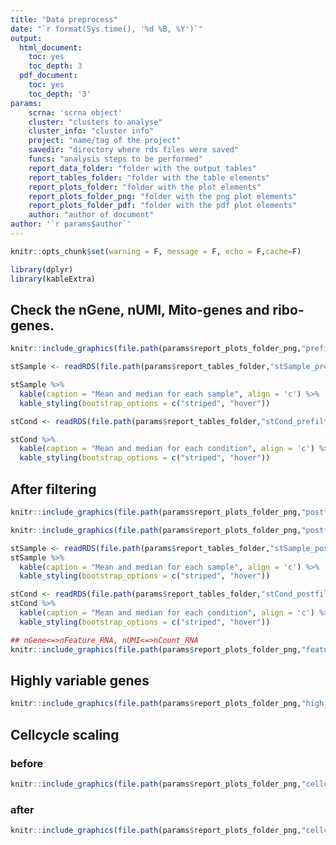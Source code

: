 ```yaml
---
title: "Data preprocess"
date: "`r format(Sys.time(), '%d %B, %Y')`"
output:
  html_document:
    toc: yes
    toc_depth: 3
  pdf_document:
    toc: yes
    toc_depth: '3'
params:
    scrna: 'scrna object'
    cluster: "clusters to analyse"
    cluster_info: "cluster info"
    project: "name/tag of the project"
    savedir: "directory where rds files were saved"
    funcs: "analysis steps to be performed"
    report_data_folder: "folder with the output tables"
    report_tables_folder: "folder with the table elements"
    report_plots_folder: "folder with the plot elements"
    report_plots_folder_png: "folder with the png plot elements"
    report_plots_folder_pdf: "folder with the pdf plot elements"
    author: "author of document"
author: '`r params$author`'
---
```

```r
knitr::opts_chunk$set(warning = F, message = F, echo = F,cache=F)
```

```r
library(dplyr)
library(kableExtra)
```

## Check the nGene, nUMI, Mito-genes and ribo-genes.

```r
knitr::include_graphics(file.path(params$report_plots_folder_png,"prefilter_vlnplot.png"))
```
```r
stSample <- readRDS(file.path(params$report_tables_folder,"stSample_prefilter.RDS"))

stSample %>%
  kable(caption = "Mean and median for each sample", align = 'c') %>%
  kable_styling(bootstrap_options = c("striped", "hover"))

stCond <- readRDS(file.path(params$report_tables_folder,"stCond_prefilter.RDS"))

stCond %>%
  kable(caption = "Mean and median for each condition", align = 'c') %>%
  kable_styling(bootstrap_options = c("striped", "hover"))
```


## After filtering

```r
knitr::include_graphics(file.path(params$report_plots_folder_png,"postfilter_vlnplot.png"))
```


```r
knitr::include_graphics(file.path(params$report_plots_folder_png,"postfilter_cellphase.png"))
```


```r
stSample <- readRDS(file.path(params$report_tables_folder,"stSample_postfilter.RDS"))
stSample %>%
  kable(caption = "Mean and median for each sample", align = 'c') %>%
  kable_styling(bootstrap_options = c("striped", "hover"))

stCond <- readRDS(file.path(params$report_tables_folder,"stCond_postfilter.RDS"))
stCond %>%
  kable(caption = "Mean and median for each condition", align = 'c') %>%
  kable_styling(bootstrap_options = c("striped", "hover"))
```

```r
## nGene<=>nFeature_RNA, nUMI<=>nCount_RNA
knitr::include_graphics(file.path(params$report_plots_folder_png,"featurescatter_ncountRNA.png"))
```

## Highly variable genes
```r
knitr::include_graphics(file.path(params$report_plots_folder_png,"high_var_genes.png"))
```

## Cellcycle scaling

### before
```r
knitr::include_graphics(file.path(params$report_plots_folder_png,"cellcycle_scaling_before.png"))
```

### after
```r
knitr::include_graphics(file.path(params$report_plots_folder_png,"cellcycle_scaling_after.png"))
```
